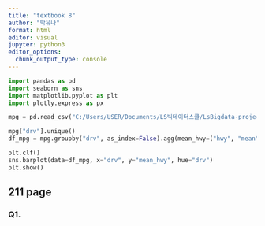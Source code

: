 ```yaml
---
title: "textbook 8"
author: "박유나"
format: html
editor: visual
jupyter: python3
editor_options: 
  chunk_output_type: console
---
```


```python
import pandas as pd
import seaborn as sns
import matplotlib.pyplot as plt
import plotly.express as px

mpg = pd.read_csv("C:/Users/USER/Documents/LS빅데이터스쿨/LsBigdata-project1/data/mpg.csv")
```

```python
mpg["drv"].unique()
df_mpg = mpg.groupby("drv", as_index=False).agg(mean_hwy=("hwy", "mean"))

plt.clf()
sns.barplot(data=df_mpg, x="drv", y="mean_hwy", hue="drv")
plt.show()
```

## 211 page

### Q1.

```python

```
